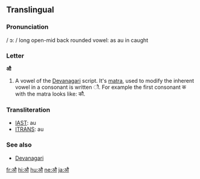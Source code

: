 ==Translingual==

===Pronunciation===
/ ɔ: / long open-mid back rounded vowel: as au in caught

===Letter===
'''औ'''

# A vowel of the [[Devanagari]] script.  It's [[matra]], used to modify the inherent vowel in a consonant is written &#x094C;.  For example the first consonant क with the matra looks like: कौ.

===Transliteration===
*[[w:IAST|IAST]]: au
*[[w:ITRANS|ITRANS]]: au

===See also===
*[[w:Devanagari|Devanagari]]

[[fr:औ]]
[[hi:औ]]
[[hu:औ]]
[[ne:औ]]
[[ja:औ]]